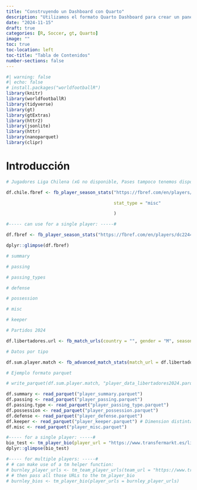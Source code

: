 ```yaml
---
title: "Construyendo un Dashboard con Quarto"
description: "Utilizamos el formato Quarto Dashboard para crear un panel de la Copa Libertadores 2024"
date: "2024-11-15"
draft: true
categories: [R, Soccer, gt, Quarto]
image: ""
toc: true
toc-location: left
toc-title: "Tabla de Contenidos"
number-sections: false
---
```


```r
#| warning: false
#| echo: false
# install.packages("worldfootballR")
library(knitr)
library(worldfootballR)
library(tidyverse)
library(gt)
library(gtExtras)
library(httr2)
library(jsonlite)
library(httr)
library(nanoparquet)
library(clipr)
```

# Introducción

```r

# Jugadores Liga Chilena (xG no disponible, Pases tampoco tenemos disponibles, GCA no, Defensa algunos datos, possesion tampoco, )

df.chile.fbref <- fb_player_season_stats("https://fbref.com/en/players/dc224436/Erick-Wiemberg",

                                         stat_type = "misc"

                                         )

#----- can use for a single player: -----#

df.fbref <- fb_player_season_stats("https://fbref.com/en/players/dc224436/Erick-Wiemberg", stat_type = "standard")

dplyr::glimpse(df.fbref)

```

```r

# summary

# passing

# passing_types

# defense

# possession

# misc

# keeper

# Partidos 2024

df.libertadores.url <- fb_match_urls(country = "", gender = "M", season_end_year = 2024, tier = "", non_dom_league_url = "https://fbref.com/en/comps/14/history/Copa-Libertadores-Seasons")

# Datos por tipo

df.sum.player.match <- fb_advanced_match_stats(match_url = df.libertadores.url, stat_type = "summary", team_or_player = "player")

# Ejemplo formato parquet

# write_parquet(df.sum.player.match, "player_data_libertadores2024.parquet")

```

```r
df.summary <- read_parquet("player_summary.parquet")
df.passing <- read_parquet("player_passing.parquet")
df.passing.type <- read_parquet("player_passing_type.parquet")
df.possession <- read_parquet("player_possession.parquet")
df.defense <- read_parquet("player_defense.parquet")
df.keeper <- read_parquet("player_keeper.parquet") # Dimension distinta
df.misc <- read_parquet("player_misc.parquet")
```

```r
#----- for a single player: -----#
bio_test <- tm_player_bio(player_url = "https://www.transfermarkt.es/lionel-messi/profil/spieler/28003")
dplyr::glimpse(bio_test)

#----- for multiple players: -----#
# # can make use of a tm helper function:
# burnley_player_urls <- tm_team_player_urls(team_url = "https://www.transfermarkt.com/fc-burnley/startseite/verein/1132/saison_id/2020")
# # then pass all those URLs to the tm_player_bio
# burnley_bios <- tm_player_bio(player_urls = burnley_player_urls)
```
